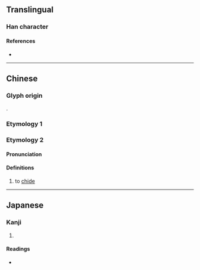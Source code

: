 {{character info/new}}
==Translingual==

===Han character===
{{Han char|rn=30|rad=口|as=05|sn=8|four=61010|canj=RYMP|ids=⿰口此}}

====References====
* {{Han ref|kx=0182.110|dkj=03453|dj=0401.120|hdz=10614.070|uh=5472|ud=21618|bh=CE4D|bd=52813}}

----

==Chinese==
{{zh-forms}}
===Glyph origin===
{{Han compound|口|此|ls=psc|c1=s|c2=p|t1=mouth; speech}}.

===Etymology 1===
{{zh-see|齜|v}}

===Etymology 2===

====Pronunciation====
{{zh-pron
|m=cī,er=y
}}

====Definitions====
{{zh-hanzi}}

# {{lb|zh|colloquial}} to [[chide]]

----

==Japanese==

===Kanji===
{{ja-kanji|grade=|rs=口05}}

# {{rfdef|ja|sort=口05}}

====Readings====
* {{ja-readings|on=[[し]] (shi), [[じ]] (ji), [[い]] (i)|kun=}}